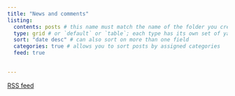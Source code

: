 ```yaml
---
title: "News and comments"
listing: 
  contents: posts # this name must match the name of the folder you created in step #1; here, all Quarto docs in the `posts` directory will be included on your listing page
  type: grid # or `default` or `table`; each type has its own set of yaml options to include
  sort: "date desc" # can also sort on more than one field
  categories: true # allows you to sort posts by assigned categories 
  feed: true 

 
---
```



:::{.rsstag}
[<i class="bi bi-rss"></i> RSS feed](https://neelsmith.quarto.pub/posts.xml)
:::